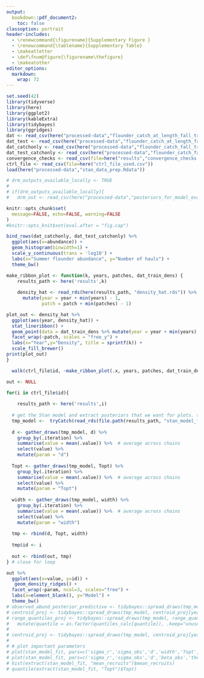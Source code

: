 ```yaml
---
output: 
  bookdown::pdf_document2:
    toc: false
classoption: portrait 
header-includes: 
  - \renewcommand{\figurename}{Supplementary Figure }
  - \renewcommand{\tablename}{Supplementary Table}
  - \makeatletter 
  - \def\fnum@figure{\figurename\thefigure}
  - \makeatother
editor_options: 
  markdown: 
    wrap: 72
---
```


```r
set.seed(42)
library(tidyverse)
library(here)
library(ggplot2)
library(kableExtra)
library(tidybayes)
library(ggridges)
dat <- read_csv(here("processed-data","flounder_catch_at_length_fall_training.csv"))
dat_test <- read_csv(here("processed-data","flounder_catch_at_length_fall_testing.csv"))
dat_catchonly <- read_csv(here("processed-data","flounder_catch_fall_training.csv"))
dat_test_catchonly <- read_csv(here("processed-data","flounder_catch_fall_testing.csv"))
convergence_checks <- read_csv(file=here("results","convergence_checks.csv"))
ctrl_file <- read_csv(file=here("ctrl_file_used.csv"))
load(here("processed-data","stan_data_prep.Rdata"))

# drm_outputs_available_locally <- TRUE
# 
# if(drm_outputs_available_locally){
#   drm_out <- read_csv(here("processed-data","posteriors_for_model_evaluation.csv")) }
```

```r
knitr::opts_chunk$set(
  message=FALSE, echo=FALSE, warning=FALSE
)
#knitr::opts_knit$set(eval.after = "fig.cap")
```

```r
bind_rows(dat_catchonly, dat_test_catchonly) %>% 
  ggplot(aes(x=abundance)) +
  geom_histogram(binwidth=1) +
  scale_y_continuous(trans = 'log10') +
  labs(x="Summer flounder abundance", y="Number of hauls") +
  theme_bw() 
```

```r

make_ribbon_plot <- function(k, years, patches, dat_train_dens) {
    results_path <- here('results',k)
    
    density_hat <- read_rds(here(results_path, "density_hat.rds")) %>%  
      mutate(year = year + min(years) - 1,
             patch = patch + min(patches) - 1) 

plot_out <- density_hat %>% 
  ggplot(aes(year, density_hat)) + 
  stat_lineribbon() +
  geom_point(data = dat_train_dens %>% mutate(year = year + min(years) - 1, patch = lat_floor), aes(year, mean_dens), color = "red") +
  facet_wrap(~patch, scales = "free_y") +
  labs(x="Year",y="Density", title = sprintf(k)) + 
  scale_fill_brewer()
print(plot_out)
}

  walk(ctrl_file$id, ~make_ribbon_plot(.x, years, patches, dat_train_dens))
```

```r
out <- NULL

for(i in ctrl_file$id){
  
    results_path <- here('results',i)
  
  # get the Stan model and extract posteriors that we want for plots. slow! 
  tmp_model <-  tryCatch(read_rds(file.path(results_path, "stan_model_fit.rds")))
  
  d <- gather_draws(tmp_model, d) %>% 
    group_by(.iteration) %>% 
    summarise(value = mean(.value)) %>%  # average across chains
    select(value) %>% 
    mutate(param = "d")
  
  Topt <- gather_draws(tmp_model, Topt) %>% 
    group_by(.iteration) %>% 
    summarise(value = mean(.value)) %>%  # average across chains
    select(value) %>% 
    mutate(param = "Topt")
  
  width <- gather_draws(tmp_model, width) %>% 
    group_by(.iteration) %>% 
    summarise(value = mean(.value)) %>%  # average across chains
    select(value) %>% 
    mutate(param = "width")
  
  tmp <- rbind(d, Topt, width) 
  
  tmp$id <- i
  
  out <- rbind(out, tmp)
} # close for loop 

out %>% 
  ggplot(aes(x=value, y=id)) +
   geom_density_ridges() + 
  facet_wrap(~param, ncol=3, scales="free") +
  labs(x=element_blank(), y="Model") +
  theme_bw() 
# observed_abund_posterior_predictive <- tidybayes::spread_draws(tmp_model, density_obs_proj[patch,year])
# centroid_proj <- tidybayes::spread_draws(tmp_model, centroid_proj[year]) 
# range_quantiles_proj <- tidybayes::spread_draws(tmp_model, range_quantiles_proj[quantile, year]) %>%
#   mutate(quantile = as.factor(quantiles_calc[quantile]), .keep="unused") 
# 
# centroid_proj <- tidybayes::spread_draws(tmp_model, centroid_proj[year]) 
# 
# # plot important parameters 
# plot(stan_model_fit, pars=c('sigma_r','sigma_obs','d','width','Topt','beta_obs','theta_d', "beta_t"))
# plot(stan_model_fit, pars=c('sigma_r','sigma_obs','d','beta_obs','theta_d',"alpha"))
# hist(extract(stan_model_fit, "mean_recruits")$mean_recruits)
# quantile(extract(stan_model_fit, "Topt")$Topt)

```

